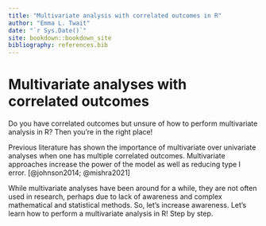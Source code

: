 ```yaml
--- 
title: "Multivariate analysis with correlated outcomes in R"
author: "Emma L. Twait"
date: "`r Sys.Date()`"
site: bookdown::bookdown_site
bibliography: references.bib
---
```


# Multivariate analyses with correlated outcomes
Do you have correlated outcomes but unsure of how to perform multivariate analysis in R? Then you’re in the right place!

Previous literature has shown the importance of multivariate over univariate analyses when one has multiple correlated outcomes. Multivariate approaches increase the power of the model as well as reducing type I error. [@johnson2014; @mishra2021]

While multivariate analyses have been around for a while, they are not often used in research, perhaps due to lack of awareness and complex mathematical and statistical methods. So, let’s increase awareness. Let’s learn how to perform a multivariate analysis in R! Step by step.

